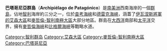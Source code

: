 '''巴塔哥尼亞群島'''（'''Archipiélago de Patagónico'''）是[[南美洲|南美洲]]西南海岸的一個[[群島|群島]]，佔地[[智利|智利]]海岸約三分之一，位於[[查考海峽|查考海峽]]和[[德雷克海峽|德雷克海峽]]，涵蓋了[[伊瓦涅斯將軍的艾森大區|伊瓦涅斯將軍的艾森大區]]和[[麥哲倫-智利南極大區|麥哲倫-智利南極大區]]大部分地區。群島在[[大西洋|大西洋]]南部和[[太平洋|太平洋]]交界，擁有[[麥哲倫海峽|麥哲倫海峽]]和[[比格爾海峽|比格爾海峽]]等戰略水道。

{{Chile-geo-stub}}
{{DEFAULTSORT:Patagoni}}
[[Category:智利群岛|Category:智利群岛]]
[[Category:艾森大區|Category:艾森大區]]
[[Category:麥哲倫-智利南極大區|Category:麥哲倫-智利南極大區]]
[[Category:巴塔哥尼亞|Category:巴塔哥尼亞]]